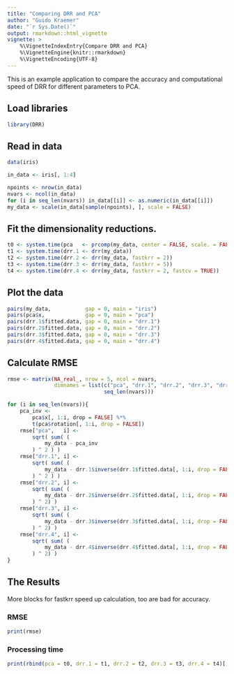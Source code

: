 ```yaml
---
title: "Comparing DRR and PCA"
author: "Guido Kraemer"
date: "`r Sys.Date()`"
output: rmarkdown::html_vignette
vignette: >
    %\VignetteIndexEntry{Compare DRR and PCA}
    %\VignetteEngine{knitr::rmarkdown}
    %\VignetteEncoding{UTF-8}
---
```


This is an example application to compare the accuracy and
computational speed of DRR for different parameters to PCA.

## Load libraries
```r
library(DRR)
```

## Read in data
```r
data(iris)

in_data <- iris[, 1:4]

npoints <- nrow(in_data)
nvars <- ncol(in_data)
for (i in seq_len(nvars)) in_data[[i]] <- as.numeric(in_data[[i]])
my_data <- scale(in_data[sample(npoints), ], scale = FALSE)
```

## Fit the dimensionality reductions.
```r
t0 <- system.time(pca   <- prcomp(my_data, center = FALSE, scale. = FALSE))
t1 <- system.time(drr.1 <- drr(my_data))
t2 <- system.time(drr.2 <- drr(my_data, fastkrr = 2))
t3 <- system.time(drr.3 <- drr(my_data, fastkrr = 5))
t4 <- system.time(drr.4 <- drr(my_data, fastkrr = 2, fastcv = TRUE))
```


## Plot the data
```r
pairs(my_data,           gap = 0, main = "iris")
pairs(pca$x,             gap = 0, main = "pca")
pairs(drr.1$fitted.data, gap = 0, main = "drr.1")
pairs(drr.2$fitted.data, gap = 0, main = "drr.2")
pairs(drr.3$fitted.data, gap = 0, main = "drr.3")
pairs(drr.4$fitted.data, gap = 0, main = "drr.4")
```

## Calculate RMSE
```r
rmse <- matrix(NA_real_, nrow = 5, ncol = nvars,
               dimnames = list(c("pca", "drr.1", "drr.2", "drr.3", "drr.4"),
                               seq_len(nvars)))

for (i in seq_len(nvars)){
    pca_inv <-
        pca$x[, 1:i, drop = FALSE] %*%
        t(pca$rotation[, 1:i, drop = FALSE])
    rmse["pca",   i] <-
        sqrt( sum( (
            my_data - pca_inv
        ) ^ 2 ) )
    rmse["drr.1", i] <-
        sqrt( sum( (
            my_data - drr.1$inverse(drr.1$fitted.data[, 1:i, drop = FALSE])
        ) ^ 2 ) )
    rmse["drr.2", i] <-
        sqrt( sum( (
            my_data - drr.2$inverse(drr.2$fitted.data[, 1:i, drop = FALSE])
        ) ^ 2) )
    rmse["drr.3", i] <-
        sqrt( sum( (
            my_data - drr.3$inverse(drr.3$fitted.data[, 1:i, drop = FALSE])
        ) ^ 2) )
    rmse["drr.4", i] <-
        sqrt( sum( (
            my_data - drr.4$inverse(drr.4$fitted.data[, 1:i, drop = FALSE])
        ) ^ 2) )
}
```

## The Results
More blocks for fastkrr speed up calculation, too are bad for
accuracy.

### RMSE
```r
print(rmse)
```

### Processing time
```r
print(rbind(pca = t0, drr.1 = t1, drr.2 = t2, drr.3 = t3, drr.4 = t4)[, 1:3])
```




